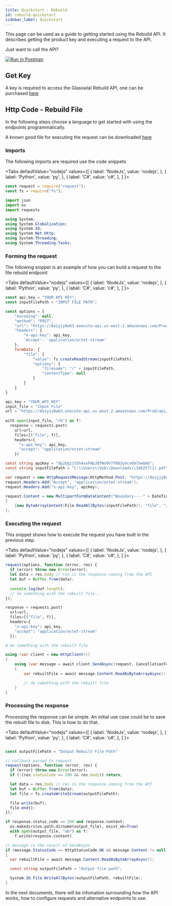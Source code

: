 ```yaml
---
title: Quickstart - Rebuild
id: rebuild-quickstart
sidebar_label: Quickstart
---
```


<p>
This page can be used as a guide to getting started using the Rebuild API. It describes getting the product key and executing a request to the API.
</p>

<p>Just want to call the API?</p>

[![Run in Postman](https://run.pstmn.io/button.svg)](https://app.getpostman.com/run-collection/dc8ba5f0a4ecfa29ad12)

<div>
<h2>Get Key</h2>

A key is required to access the Glasswlal Rebuild API, one can be purchased [here](https://glasswall-store.com/products/glasswall-rebuild-cloud-in-shared-cloud-environment?variant=33476559274124)

<h2>Http Code - Rebuild File</h2>

<p>In the following steps choose a language to get started with using the endpoints programmatically.</p>

A known good file for executing the request can be downloaded  <a href="/examples/Rebuild_Example_Image_That_Rebuilds.bmp" download>here</a>


<h3>Imports</h3>

<p>The following imports are required use the code snippets</p>

<Tabs
  defaultValue="nodejs"
  values={[
    { label: 'NodeJs', value: 'nodejs', },
    { label: 'Python', value: 'py', },
    { label: 'C#', value: 'c#', },
  ]
}>
<TabItem value="nodejs">

```javascript
const request = require("request");
const fs = require("fs");
```

</TabItem>
<TabItem value="py">

```python
import json
import os
import requests
```

</TabItem>
<TabItem value="c#">

```csharp
using System;
using System.Globalization;
using System.IO;
using System.Net.Http;
using System.Threading;
using System.Threading.Tasks;
```

</TabItem>
</Tabs>

<h3>Forming the request</h3>

<p>The following snippet is an example of how you can build a request to the file rebuild endpoint</p>

<Tabs
  defaultValue="nodejs"
  values={[
    { label: 'NodeJs', value: 'nodejs', },
    { label: 'Python', value: 'py', },
    { label: 'C#', value: 'c#', },
  ]
}>
<TabItem value="nodejs">

```javascript
const api_key = "YOUR API KEY";
const inputFilePath = "INPUT FILE PATH";

const options = {
    "encoding": null,
    "method": "POST",
    "url": "https://8oiyjy8w63.execute-api.us-west-2.amazonaws.com/Prod/api/Rebuild/file",
    "headers": {
        "x-api-key": api_key,
        'Accept': 'application/octet-stream'
    },
    formData: {
        "file": {
            "value": fs.createReadStream(inputFilePath),
            "options": {
                "filename": "/" + inputFilePath,
                "contentType": null
            }
        }
    }
}
```

</TabItem>
<TabItem value="py">

```python
api_key = "YOUR_API_KEY"
input_file = "Input File"
url = "https://8oiyjy8w63.execute-api.us-west-2.amazonaws.com/Prod/api/rebuild/file"
​
​with open(input_file, "rb") as f:
  response = requests.post(
    url=url,
    files=[("file", f)],
    headers={
      "x-api-key": api_key,
      "accept": "application/octet-stream"
    })
```

</TabItem>
<TabItem value="c#">

```csharp
const string apiKey = "dp2Ug1jtEh4xxFHpJBfWn9V7fKB3yVcv60lhwOAG";
const string inputFilePath = "C:\\Users\\Seb\\Downloads\\146257(1).pdf";

var request = new HttpRequestMessage(HttpMethod.Post, "https://8oiyjy8w63.execute-api.us-west-2.amazonaws.com/Prod/api/Rebuild/file");
request.Headers.Add("Accept", "application/octet-stream");
request.Headers.Add("x-api-key", apiKey);

request.Content = new MultipartFormDataContent("Boundary----" + DateTime.Now.ToString(CultureInfo.InvariantCulture))
{
    {new ByteArrayContent(File.ReadAllBytes(inputFilePath)), "file", "/" + inputFilePath}
};
```

</TabItem>
</Tabs>

</div>

<h3>Executing the request</h3>

<p>This snippet shows how to execute the request you have built in the previous step.</p>

<Tabs
  defaultValue="nodejs"
  values={[
    { label: 'NodeJs', value: 'nodejs', },
    { label: 'Python', value: 'py', },
    { label: 'C#', value: 'c#', },
  ]
}>
<TabItem value="nodejs">

```javascript
request(options, function (error, res) {
  if (error) throw new Error(error);
  let data = res.body // res is the response coming from the API
  let buf = Buffer.from(data);
  
  console.log(buf.length);
  // do something with the rebuilt file...
});
```

</TabItem>
<TabItem value="py">

```python
response = requests.post(
  url=url,
  files=[("file", f)],
  headers={
    "x-api-key": api_key,
    "accept": "application/octet-stream"
  });

# do something with the rebuilt file
```

</TabItem>
<TabItem value="c#">

```csharp
using (var client = new HttpClient())
{
    using (var message = await client.SendAsync(request, CancellationToken.None))
    {
        var rebuiltFile = await message.Content.ReadAsByteArrayAsync();

        // do something with the rebuilt file
    }
}
```

</TabItem>
</Tabs>

<h3>Processing the response</h3>

<p>Processing the response can be simple. An initial use case could be to save the rebuilt file to disk. This is how to do that.</p>

<Tabs
  defaultValue="nodejs"
  values={[
    { label: 'NodeJs', value: 'nodejs', },
    { label: 'Python', value: 'py', },
    { label: 'C#', value: 'c#', },
  ]
}>
<TabItem value="nodejs">

```javascript

const outputFilePath = "Output Rebuilt File Path"

// callback passed to request
request(options, function (error, res) {
  if (error) throw new Error(error);
  if (!(res.statusCode == 200 && res.body)) return;    

  let data = res.body // res is the response coming from the API
  let buf = Buffer.from(data);
  let file = fs.createWriteStream(outputFilePath);

  file.write(buf);
  file.end();
});

```

</TabItem>
<TabItem value="py">

```python
if response.status_code == 200 and response.content:
  os.makedirs(os.path.dirname(output_file), exist_ok=True)
  with open(output_file, "wb") as f:
    f.write(response.content)
```

</TabItem>
<TabItem value="c#">

```csharp
// message is the result of SendAsync
if (message.StatusCode == HttpStatusCode.OK && message.Content != null)
{
  var rebuiltFile = await message.Content.ReadAsByteArrayAsync();

  const string outputFilePath = "Output file path";

  System.IO.File.WriteAllBytes(outputFilePath, rebuiltFile);
}
```

</TabItem>
</Tabs>

<p>In the next documents, there will be infomation surrounding how the API works, how to configure requests and alternative endpoints to use.</p>